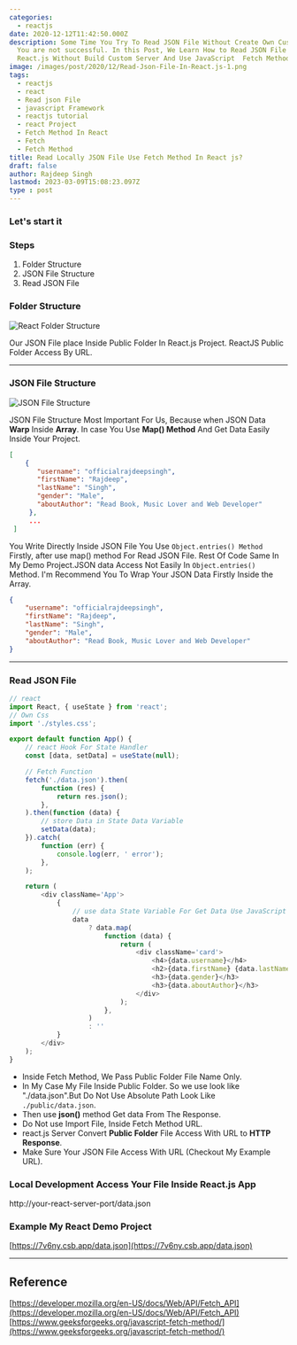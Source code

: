```yaml
---
categories:
  - reactjs
date: 2020-12-12T11:42:50.000Z
description: Some Time You Try To Read JSON File Without Create Own Custom Server In React.
  You are not successful. In this Post, We Learn How to Read JSON File In
  React.js Without Build Custom Server And Use JavaScript  Fetch Method.
image: /images/post/2020/12/Read-Json-File-In-React.js-1.png
tags:
  - reactjs
  - react
  - Read json File
  - javascript Framework
  - reactjs tutorial
  - react Project
  - Fetch Method In React
  - Fetch
  - Fetch Method
title: Read Locally JSON File Use Fetch Method In React js?
draft: false
author: Rajdeep Singh
lastmod: 2023-03-09T15:08:23.097Z
type : post
---
```


### Let's start it

### Steps

1. Folder Structure
2. JSON File Structure
3. Read JSON File

### Folder Structure

![React Folder Structure](/images/post/2020/12/screenshot-codesandbox.io-2020.12.12-13_15_34.png "React Folder Structure")

Our JSON File place Inside Public Folder In React.js Project. ReactJS Public
Folder Access By URL.

---

### JSON File Structure

![JSON File Structure](/images/post/2020/12/screenshot-codesandbox.io-2020.12.12-14_06_51.png "JSON File Structure")

JSON File Structure Most Important For Us, Because when JSON Data **Warp**
Inside **Array**. In case You Use **Map() Method** And Get Data Easily Inside
Your Project.

```json
[
    {
       "username": "officialrajdeepsingh",
       "firstName": "Rajdeep",
       "lastName": "Singh",
       "gender": "Male",
       "aboutAuthor": "Read Book, Music Lover and Web Developer"
     },
     ...
 ]
```

You Write Directly Inside JSON File You Use `Object.entries() Method` Firstly,
after use map() method For Read JSON File. Rest Of Code Same In My Demo
Project.JSON data Access Not Easily In `Object.entries()` Method. I'm
Recommend You To Wrap Your JSON Data Firstly Inside the Array.

```json
{
	"username": "officialrajdeepsingh",
	"firstName": "Rajdeep",
	"lastName": "Singh",
	"gender": "Male",
	"aboutAuthor": "Read Book, Music Lover and Web Developer"
}
```

---

### Read JSON File

```javaScript
// react
import React, { useState } from 'react';
// Own Css
import './styles.css';

export default function App() {
	// react Hook For State Handler
	const [data, setData] = useState(null);

	// Fetch Function
	fetch('./data.json').then(
		function (res) {
			return res.json();
		},
	).then(function (data) {
		// store Data in State Data Variable
		setData(data);
	}).catch(
		function (err) {
			console.log(err, ' error');
		},
	);

	return (
		<div className='App'>
			{
				// use data State Variable For Get Data Use JavaScript Map Mathod
				data
					? data.map(
						function (data) {
							return (
								<div className='card'>
									<h4>{data.username}</h4>
									<h2>{data.firstName} {data.lastName}</h2>
									<h3>{data.gender}</h3>
									<h3>{data.aboutAuthor}</h3>
								</div>
							);
						},
					)
					: ''
			}
		</div>
	);
}
```

- Inside Fetch Method, We Pass Public Folder File Name Only.
- In My Case My File Inside Public Folder. So we use look like "./data.json".But
  Do Not Use Absolute Path Look Like `./public/data.json`.
- Then use **json()** method Get data From The Response.
- Do Not use Import File, Inside Fetch Method URL.
- react.js Server Convert **Public Folder** File Access With URL to **HTTP
  Response**.
- Make Sure Your JSON File Access With URL (Checkout My Example URL).

### Local Development Access Your File Inside React.js App

http://your-react-server-port/data.json

### Example My React Demo Project

[https://7v6ny.csb.app/data.json](https://7v6ny.csb.app/data.json)

---

## Reference

[https://developer.mozilla.org/en-US/docs/Web/API/Fetch_API](https://developer.mozilla.org/en-US/docs/Web/API/Fetch_API)
[https://www.geeksforgeeks.org/javascript-fetch-method/](https://www.geeksforgeeks.org/javascript-fetch-method/)
